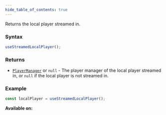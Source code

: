 ```yaml
---
hide_table_of_contents: true
---
```



Returns the local player streamed in.

### Syntax

```js
useStreamedLocalPlayer();
```

### Returns

- [`PlayerManager`](/sdk/types/PlayerManager) or `null` - The player manager of the local player streamed in, or `null` if the local player is not streamed in.

### Example

```js
const localPlayer = useStreamedLocalPlayer();
```

**Available on:** <ClientTag />
